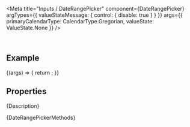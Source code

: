 
<Meta
  title="Inputs / DateRangePicker"
  component={DateRangePicker}
  argTypes={{
    valueStateMessage: { control: { disable: true } }
  }}
  args={{
    primaryCalendarType: CalendarType.Gregorian,
    valueState: ValueState.None
  }}
/>

<DocsHeader since="0.10.0" />

<br />

## Example

<Canvas>
  <Story name="Default">
    {(args) => {
      return <DateRangePicker {...args} />;
    }}
  </Story>
</Canvas>

## Properties

<ArgsTableWithNote story="." />

<Markdown>{Description}</Markdown>

<Markdown>{DateRangePickerMethods}</Markdown>

<Footer />
